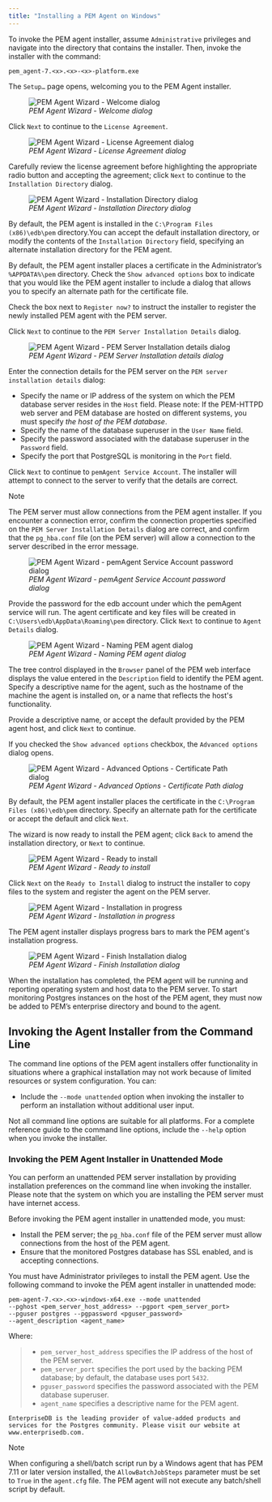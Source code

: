 ```yaml
---
title: "Installing a PEM Agent on Windows"
---
```


<div id="installing_pem_agent_on_windows" class="registered_link"></div>




To invoke the PEM agent installer, assume `Administrative` privileges and navigate into the directory that contains the installer. Then, invoke the installer with the command:

``` text
pem_agent-7.<x>.<x>-<x>-platform.exe
```

The `Setup…` page opens, welcoming you to the PEM Agent installer.

<figure><img src="../../../images/pem_agent_welcome_dialog.png" class="align-center" alt="PEM Agent Wizard - Welcome dialog" /><figcaption aria-hidden="true"><em>PEM Agent Wizard - Welcome dialog</em></figcaption></figure>

Click `Next` to continue to the `License Agreement`.

<figure><img src="../../../images/pem_agent_windows_license_agreement.png" class="align-center" alt="PEM Agent Wizard - License Agreement dialog" /><figcaption aria-hidden="true"><em>PEM Agent Wizard - License Agreement dialog</em></figcaption></figure>

Carefully review the license agreement before highlighting the appropriate radio button and accepting the agreement; click `Next` to continue to the `Installation Directory` dialog.

<figure><img src="../../../images/pem_agent_windows_installation_directory.png" class="align-center" alt="PEM Agent Wizard - Installation Directory dialog" /><figcaption aria-hidden="true"><em>PEM Agent Wizard - Installation Directory dialog</em></figcaption></figure>

By default, the PEM agent is installed in the `C:\Program Files (x86)\edb\pem` directory.You can accept the default installation directory, or modify the contents of the `Installation Directory` field, specifying an alternate installation directory for the PEM agent.

By default, the PEM agent installer places a certificate in the Administrator’s `%APPDATA%\pem` directory. Check the `Show advanced options` box to indicate that you would like the PEM agent installer to include a dialog that allows you to specify an alternate path for the certificate file.

Check the box next to `Register now?` to instruct the installer to register the newly installed PEM agent with the PEM server.

Click `Next` to continue to the `PEM Server Installation Details` dialog.

<figure><img src="../../../images/pem_agent_pem_server_windows_installation_details.png" class="align-center" alt="PEM Agent Wizard - PEM Server Installation details dialog" /><figcaption aria-hidden="true"><em>PEM Agent Wizard - PEM Server Installation details dialog</em></figcaption></figure>

Enter the connection details for the PEM server on the `PEM server installation details` dialog:

-   Specify the name or IP address of the system on which the PEM database server resides in the `Host` field. Please note: If the PEM-HTTPD web server and PEM database are hosted on different systems, you must specify *the host of the PEM database*.
-   Specify the name of the database superuser in the `User Name` field.
-   Specify the password associated with the database superuser in the `Password` field.
-   Specify the port that PostgreSQL is monitoring in the `Port` field.

Click `Next` to continue to `pemAgent Service Account`. The installer will attempt to connect to the server to verify that the details are correct.

<div class="note">

<div class="title">

Note

</div>

The PEM server must allow connections from the PEM agent installer. If you encounter a connection error, confirm the connection properties specified on the `PEM Server Installation Details` dialog are correct, and confirm that the `pg_hba.conf` file (on the PEM server) will allow a connection to the server described in the error message.

</div>

<figure><img src="../../../images/pem_agent_service_account_windows_password.png" class="align-center" alt="PEM Agent Wizard - pemAgent Service Account password dialog" /><figcaption aria-hidden="true"><em>PEM Agent Wizard - pemAgent Service Account password dialog</em></figcaption></figure>

Provide the password for the edb account under which the pemAgent service will run. The agent certificate and key files will be created in `C:\Users\edb\AppData\Roaming\pem` directory. Click `Next` to continue to `Agent Details` dialog.

<figure><img src="../../../images/pem_agent_windows_agent_details.png" class="align-center" alt="PEM Agent Wizard - Naming PEM agent dialog" /><figcaption aria-hidden="true"><em>PEM Agent Wizard - Naming PEM agent dialog</em></figcaption></figure>

The tree control displayed in the `Browser` panel of the PEM web interface displays the value entered in the `Description` field to identify the PEM agent. Specify a descriptive name for the agent, such as the hostname of the machine the agent is installed on, or a name that reflects the host's functionality.

Provide a descriptive name, or accept the default provided by the PEM agent host, and click `Next` to continue.

If you checked the `Show advanced options` checkbox, the `Advanced options` dialog opens.

<figure><img src="../../../images/pem_agent_windows_advanced_options_certificate_path.png" class="align-center" alt="PEM Agent Wizard - Advanced Options - Certificate Path dialog" /><figcaption aria-hidden="true"><em>PEM Agent Wizard - Advanced Options - Certificate Path dialog</em></figcaption></figure>

By default, the PEM agent installer places the certificate in the `C:\Program Files (x86)\edb\pem` directory. Specify an alternate path for the certificate or accept the default and click `Next`.

The wizard is now ready to install the PEM agent; click `Back` to amend the installation directory, or `Next` to continue.

<figure><img src="../../../images/pem_agent_windows_installation_ready_to_begin.png" class="align-center" alt="PEM Agent Wizard - Ready to install" /><figcaption aria-hidden="true"><em>PEM Agent Wizard - Ready to install</em></figcaption></figure>

Click `Next` on the `Ready to Install` dialog to instruct the installer to copy files to the system and register the agent on the PEM server.

<figure><img src="../../../images/pem_agent_windows_installation_in_progress.png" class="align-center" alt="PEM Agent Wizard - Installation in progress" /><figcaption aria-hidden="true"><em>PEM Agent Wizard - Installation in progress</em></figcaption></figure>

The PEM agent installer displays progress bars to mark the PEM agent's installation progress.

<figure><img src="../../../images/pem_agent_windows_installation_complete.png" class="align-center" alt="PEM Agent Wizard - Finish Installation dialog" /><figcaption aria-hidden="true"><em>PEM Agent Wizard - Finish Installation dialog</em></figcaption></figure>

When the installation has completed, the PEM agent will be running and reporting operating system and host data to the PEM server. To start monitoring Postgres instances on the host of the PEM agent, they must now be added to PEM’s enterprise directory and bound to the agent.

## Invoking the Agent Installer from the Command Line



The command line options of the PEM agent installers offer functionality in situations where a graphical installation may not work because of limited resources or system configuration. You can:

-   Include the `--mode unattended` option when invoking the installer to perform an installation without additional user input.

Not all command line options are suitable for all platforms. For a complete reference guide to the command line options, include the `--help` option when you invoke the installer.

### Invoking the PEM Agent Installer in Unattended Mode



You can perform an unattended PEM server installation by providing installation preferences on the command line when invoking the installer. Please note that the system on which you are installing the PEM server must have internet access.

Before invoking the PEM agent installer in unattended mode, you must:

-   Install the PEM server; the `pg_hba.conf` file of the PEM server must allow connections from the host of the PEM agent.
-   Ensure that the monitored Postgres database has SSL enabled, and is accepting connections.

You must have Administrator privileges to install the PEM agent. Use the following command to invoke the PEM agent installer in unattended mode:

``` text
pem-agent-7.<x>.<x>-windows-x64.exe --mode unattended
--pghost <pem_server_host_address> --pgport <pem_server_port>
--pguser postgres --pgpassword <pguser_password>
--agent_description <agent_name>
```

Where:

> -   `pem_server_host_address` specifies the IP address of the host of the PEM server.
> -   `pem_server_port` specifies the port used by the backing PEM database; by default, the database uses port `5432`.
> -   `pguser_password` specifies the password associated with the PEM database superuser.
> -   `agent_name` specifies a descriptive name for the PEM agent.

``` text
EnterpriseDB is the leading provider of value-added products and services for the Postgres community. Please visit our website at www.enterprisedb.com.
```

<div class="note">

<div class="title">

Note

</div>

When configuring a shell/batch script run by a Windows agent that has PEM 7.11 or later version installed, the `AllowBatchJobSteps` parameter must be set to `True` in the `agent.cfg` file. The PEM agent will not execute any batch/shell script by default.

</div>
